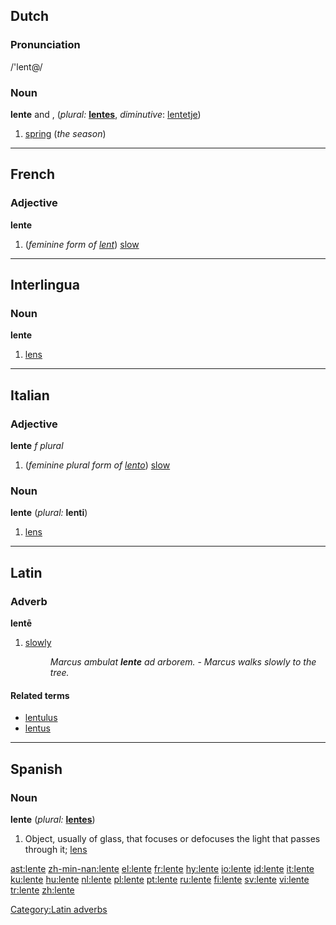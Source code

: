 ==Dutch==

===Pronunciation===
/'lent@/

===Noun===
'''lente''' {{m}} and {{f}}, (''plural:'' '''[[lentes]]''', ''diminutive'': [[lentetje]])

# [[spring]] (''the season'')

----

==French==

===Adjective===
'''lente''' {{f}}

# (''feminine form of [[lent#French|lent]]'') [[slow]]

----

==Interlingua==

===Noun===
'''lente'''

# [[lens]]

----

==Italian==

===Adjective===
'''lente''' ''f plural''

# (''feminine plural form of [[lento#Italian|lento]]'') [[slow]]

===Noun===
'''lente''' {{f}} (''plural:'' '''lenti''')

# [[lens]]

----

==Latin==

===Adverb===
'''lentē'''

# [[slowly]]
#:''Marcus ambulat '''lente''' ad arborem.'' - ''Marcus walks slowly to the tree.''

====Related terms====
*[[lentulus]]
*[[lentus]]

[[Category:Latin adverbs]]

----

==Spanish==

===Noun===
'''lente''' {{f}} (''plural:'' '''[[lentes]]''')

# Object, usually of glass, that focuses or defocuses the light that passes through it; [[lens]]

[[ast:lente]]
[[zh-min-nan:lente]]
[[el:lente]]
[[fr:lente]]
[[hy:lente]]
[[io:lente]]
[[id:lente]]
[[it:lente]]
[[ku:lente]]
[[hu:lente]]
[[nl:lente]]
[[pl:lente]]
[[pt:lente]]
[[ru:lente]]
[[fi:lente]]
[[sv:lente]]
[[vi:lente]]
[[tr:lente]]
[[zh:lente]]